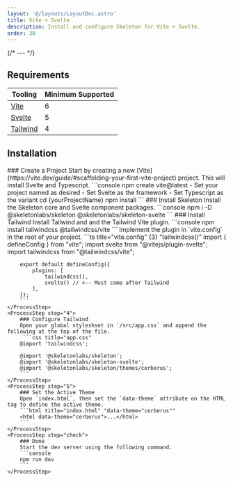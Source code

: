 ```yaml
---
layout: '@/layouts/LayoutDoc.astro'
title: Vite + Svelte
description: Install and configure Skeleton for Vite + Svelte.
order: 30
---
```



{/* --- */}

## Requirements

| Tooling                              | Minimum Supported |
| ------------------------------------ | ----------------- |
| [Vite](https://vite.dev/)            | 6                 |
| [Svelte](https://svelte.dev/)        | 5                 |
| [Tailwind](https://tailwindcss.com/) | 4                 |

## Installation

<Process>
    <ProcessStep step="1">
        ### Create a Project
        Start by creating a new [Vite](https://vite.dev/guide/#scaffolding-your-first-vite-project) project. This will install Svelte and Typescript.
        ```console
        npm create vite@latest
			- Set your project named as desired
			- Set Svelte as the framework
			- Set Typescript as the variant
		cd {yourProjectName}
		npm install
        ```
    </ProcessStep>
    <ProcessStep step="2">
       ### Install Skeleton
        Install the Skeleton core and Svelte component packages.
        ```console
        npm i -D @skeletonlabs/skeleton @skeletonlabs/skeleton-svelte
        ```
    </ProcessStep>
    <ProcessStep step="3">
        ### Install Tailwind
        Install Tailwind and and the Tailwind Vite plugin.
        ```console
        npm install tailwindcss @tailwindcss/vite
        ```
		Implement the plugin in `vite.config` in the root of your project.
		```ts title="vite.config" {3} "tailwindcss()"
		import { defineConfig } from "vite";
		import svelte from "@vitejs/plugin-svelte";
		import tailwindcss from "@tailwindcss/vite";

    	export default defineConfig({
    		plugins: [
    			tailwindcss(),
    			svelte() // <-- Must come after Tailwind
    		],
    	});
    	```
    </ProcessStep>
    <ProcessStep step="4">
        ### Configure Tailwind
    	Open your global styleshset in `/src/app.css` and append the following at the top of the file.
         ```css title="app.css"
        @import 'tailwindcss';

        @import '@skeletonlabs/skeleton';
        @import '@skeletonlabs/skeleton-svelte';
        @import '@skeletonlabs/skeleton/themes/cerberus';
        ```
    </ProcessStep>
    <ProcessStep step="5">
        ### Set the Active Theme
        Open `index.html`, then set the `data-theme` attribute on the HTML tag to define the active theme.
        ```html title="index.html" "data-theme="cerberus""
        <html data-theme="cerberus">...</html>
        ```
    </ProcessStep>
    <ProcessStep step="check">
        ### Done
        Start the dev server using the following command.
    	```console
        npm run dev
        ```
    </ProcessStep>

</Process>
